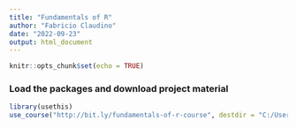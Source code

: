 ```yaml
---
title: "Fundamentals of R"
author: "Fabricio Claudino"
date: "2022-09-23"
output: html_document
---
```


```r
knitr::opts_chunk$set(echo = TRUE)
```

### Load the packages and download project material


```r
library(usethis)
use_course("http://bit.ly/fundamentals-of-r-course", destdir = "C:/Users/fca95/OneDrive/Documentos/r_3_months")
```

